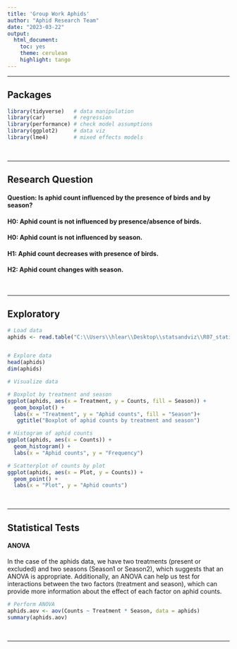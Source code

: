 ```yaml
---
title: 'Group Work Aphids'
author: "Aphid Research Team"
date: "2023-03-22"
output: 
  html_document:
    toc: yes
    theme: cerulean
    highlight: tango
---
```


---

## **Packages**

```r
library(tidyverse)   # data manipulation
library(car)         # regression
library(performance) # check model assumptions
library(ggplot2)     # data viz
library(lme4)        # mixed effects models
```

&ensp;

---

## **Research Question**


#### Question: Is aphid count influenced by the presence of birds and by season?
#### H0: Aphid count is not influenced by presence/absence of birds.
#### H0: Aphid count is not influenced by season.
#### H1: Aphid count decreases with presence of birds.
#### H2: Aphid count changes with season. 

&ensp;

---

## **Exploratory**

```r
# Load data
aphids <- read.table("C:\\Users\\hlear\\Desktop\\statsandviz\\R07_statistical_modeling\\data\\aphids.txt", sep = "\t", header = TRUE)


# Explore data
head(aphids)
dim(aphids)

# Visualize data

# Boxplot by treatment and season
ggplot(aphids, aes(x = Treatment, y = Counts, fill = Season)) +
  geom_boxplot() +
  labs(x = "Treatment", y = "Aphid counts", fill = "Season")+
   ggtitle("Boxplot of aphid counts by treatment and season")

# Histogram of aphid counts
ggplot(aphids, aes(x = Counts)) +
  geom_histogram() +
  labs(x = "Aphid counts", y = "Frequency")

# Scatterplot of counts by plot
ggplot(aphids, aes(x = Plot, y = Counts)) +
  geom_point() +
  labs(x = "Plot", y = "Aphid counts")

```

&ensp;

---

## **Statistical Tests**

#### ANOVA
In the case of the aphids data, we have two treatments (present or excluded) and two seasons (Season1 or Season2), which suggests that an ANOVA is appropriate. Additionally, an ANOVA can help us test for interactions between the two factors (treatment and season), which can provide more information about the effect of each factor on aphid counts.

```r
# Perform ANOVA
aphids.aov <- aov(Counts ~ Treatment * Season, data = aphids)
summary(aphids.aov)
```

&ensp;

---

